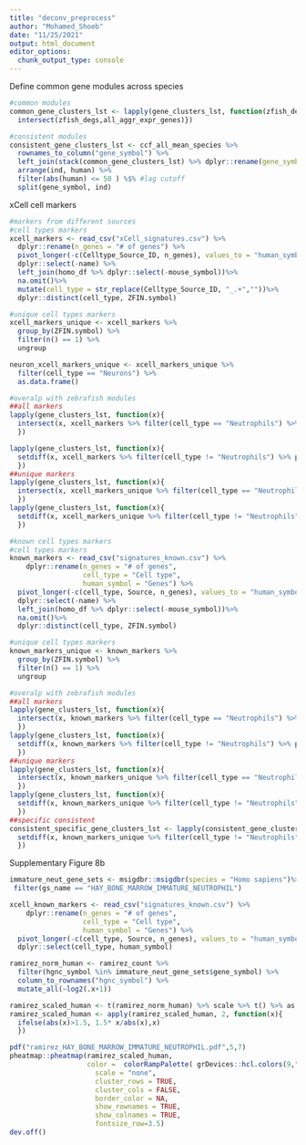 ---
title: "deconv_preprocess"
author: "Mohamed_Shoeb"
date: "11/25/2021"
output: html_document
editor_options: 
  chunk_output_type: console
---

Define common gene modules across species
```{r}
#common modules
common_gene_clusters_lst <- lapply(gene_clusters_lst, function(zfish_degs){
  intersect(zfish_degs,all_aggr_expr_genes)})

#consistent modules
consistent_gene_clusters_lst <- ccf_all_mean_species %>%
  rownames_to_column("gene_symbol") %>%
  left_join(stack(common_gene_clusters_lst) %>% dplyr::rename(gene_symbol = "values")) %>%
  arrange(ind, human) %>%
  filter(abs(human) <= 50 ) %$% #lag cutoff
  split(gene_symbol, ind)
```

xCell cell markers
```{r}
#markers from different sources
#cell types markers
xcell_markers <- read_csv("xCell_signatures.csv") %>% 
  dplyr::rename(n_genes = "# of genes") %>% 
  pivot_longer(-c(Celltype_Source_ID, n_genes), values_to = "human_symbol") %>% 
  dplyr::select(-name) %>% 
  left_join(homo_df %>% dplyr::select(-mouse_symbol))%>%
  na.omit()%>%
  mutate(cell_type = str_replace(Celltype_Source_ID, "_.+",""))%>%
  dplyr::distinct(cell_type, ZFIN.symbol)

#unique cell types markers
xcell_markers_unique <- xcell_markers %>%
  group_by(ZFIN.symbol) %>%
  filter(n() == 1) %>%
  ungroup

neuron_xcell_markers_unique <- xcell_markers_unique %>% 
  filter(cell_type == "Neurons") %>% 
  as.data.frame() 

#overalp with zebrafish modules
##all markers
lapply(gene_clusters_lst, function(x){
  intersect(x, xcell_markers %>% filter(cell_type == "Neutrophils") %>% pull(ZFIN.symbol))
  })

lapply(gene_clusters_lst, function(x){
  setdiff(x, xcell_markers %>% filter(cell_type != "Neutrophils") %>% pull(ZFIN.symbol))
  })
##unique markers
lapply(gene_clusters_lst, function(x){
  intersect(x, xcell_markers_unique %>% filter(cell_type == "Neutrophils") %>% pull(ZFIN.symbol))
  })
lapply(gene_clusters_lst, function(x){
  setdiff(x, xcell_markers_unique %>% filter(cell_type != "Neutrophils") %>% pull(ZFIN.symbol))
  })

#known cell types markers
#cell types markers
known_markers <- read_csv("signatures_known.csv") %>% 
    dplyr::rename(n_genes = "# of genes", 
                  cell_type = "Cell type",
                  human_symbol = "Genes") %>% 
  pivot_longer(-c(cell_type, Source, n_genes), values_to = "human_symbol") %>% 
  dplyr::select(-name) %>% 
  left_join(homo_df %>% dplyr::select(-mouse_symbol))%>%
  na.omit()%>%
  dplyr::distinct(cell_type, ZFIN.symbol)

#unique cell types markers
known_markers_unique <- known_markers %>%
  group_by(ZFIN.symbol) %>%
  filter(n() == 1) %>%
  ungroup

#overalp with zebrafish modules
##all markers
lapply(gene_clusters_lst, function(x){
  intersect(x, known_markers %>% filter(cell_type == "Neutrophils") %>% pull(ZFIN.symbol))
  })
lapply(gene_clusters_lst, function(x){
  setdiff(x, known_markers %>% filter(cell_type != "Neutrophils") %>% pull(ZFIN.symbol))
  })
##unique markers
lapply(gene_clusters_lst, function(x){
  intersect(x, known_markers_unique %>% filter(cell_type == "Neutrophils") %>% pull(ZFIN.symbol))
  })
lapply(gene_clusters_lst, function(x){
  setdiff(x, known_markers_unique %>% filter(cell_type != "Neutrophils") %>% pull(ZFIN.symbol))
  })
##specific consistent
consistent_specific_gene_clusters_lst <- lapply(consistent_gene_clusters_lst, function(x){
  setdiff(x, known_markers_unique %>% filter(cell_type != "Neutrophils") %>% pull(ZFIN.symbol))
  })

```

Supplementary Figure 8b
```{r}
immature_neut_gene_sets <- msigdbr::msigdbr(species = "Homo sapiens")%>%
 filter(gs_name == "HAY_BONE_MARROW_IMMATURE_NEUTROPHIL")

xcell_known_markers <- read_csv("signatures_known.csv") %>% 
    dplyr::rename(n_genes = "# of genes", 
                  cell_type = "Cell type",
                  human_symbol = "Genes") %>% 
  pivot_longer(-c(cell_type, Source, n_genes), values_to = "human_symbol")%>% 
  dplyr::select(cell_type, human_symbol)

ramirez_norm_human <- ramirez_count %>%
  filter(hgnc_symbol %in% immature_neut_gene_sets$gene_symbol) %>%
  column_to_rownames("hgnc_symbol") %>% 
  mutate_all(~log2(.x+1))

ramirez_scaled_human <- t(ramirez_norm_human) %>% scale %>% t() %>% as.data.frame
ramirez_scaled_human <- apply(ramirez_scaled_human, 2, function(x){
  ifelse(abs(x)>1.5, 1.5* x/abs(x),x)
  })

pdf("ramirez_HAY_BONE_MARROW_IMMATURE_NEUTROPHIL.pdf",5,7)
pheatmap::pheatmap(ramirez_scaled_human,
                   color =  colorRampPalette( grDevices::hcl.colors(9,"RdYlBu"))(100) %>% rev(),
                     scale = "none",
                     cluster_rows = TRUE,
                     cluster_cols = FALSE,
                     border_color = NA,
                     show_rownames = TRUE,
                     show_colnames = TRUE,
                     fontsize_row=3.5)
dev.off()
```
